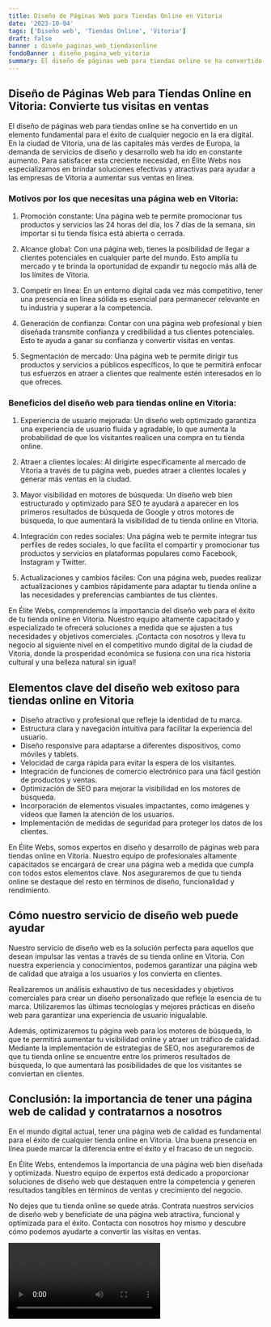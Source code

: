 ```yaml
---
title: Diseño de Páginas Web para Tiendas Online en Vitoria
date: '2023-10-04'
tags: ['Diseño web', 'Tiendas Online', 'Vitoria']
draft: false
banner : diseño_paginas_web_tiendasonline
fondoBanner : diseño_pagina_web_vitoria
summary: El diseño de páginas web para tiendas online se ha convertido en un elemento fundamental para el éxito de cualquier negocio en la era digital. En la ciudad de Vitoria, una de las capitales más verdes de Europa, la demanda de servicios de diseño y desarrollo web ha ido en constante aumento. Para satisfacer esta creciente necesidad, en Élite Webs nos especializamos en brindar soluciones efectivas y atractivas para ayudar a las empresas de Vitoria a aumentar sus ventas en línea.
---
```


## Diseño de Páginas Web para Tiendas Online en Vitoria: Convierte tus visitas en ventas

El diseño de páginas web para tiendas online se ha convertido en un elemento fundamental para el éxito de cualquier negocio en la era digital. En la ciudad de Vitoria, una de las capitales más verdes de Europa, la demanda de servicios de diseño y desarrollo web ha ido en constante aumento. Para satisfacer esta creciente necesidad, en Élite Webs nos especializamos en brindar soluciones efectivas y atractivas para ayudar a las empresas de Vitoria a aumentar sus ventas en línea.

### Motivos por los que necesitas una página web en Vitoria:

1. Promoción constante: Una página web te permite promocionar tus productos y servicios las 24 horas del día, los 7 días de la semana, sin importar si tu tienda física está abierta o cerrada.

2. Alcance global: Con una página web, tienes la posibilidad de llegar a clientes potenciales en cualquier parte del mundo. Esto amplía tu mercado y te brinda la oportunidad de expandir tu negocio más allá de los límites de Vitoria.

3. Competir en línea: En un entorno digital cada vez más competitivo, tener una presencia en línea sólida es esencial para permanecer relevante en tu industria y superar a la competencia.

4. Generación de confianza: Contar con una página web profesional y bien diseñada transmite confianza y credibilidad a tus clientes potenciales. Esto te ayuda a ganar su confianza y convertir visitas en ventas.

5. Segmentación de mercado: Una página web te permite dirigir tus productos y servicios a públicos específicos, lo que te permitirá enfocar tus esfuerzos en atraer a clientes que realmente estén interesados en lo que ofreces.

### Beneficios del diseño web para tiendas online en Vitoria:

1. Experiencia de usuario mejorada: Un diseño web optimizado garantiza una experiencia de usuario fluida y agradable, lo que aumenta la probabilidad de que los visitantes realicen una compra en tu tienda online.

2. Atraer a clientes locales: Al dirigirte específicamente al mercado de Vitoria a través de tu página web, puedes atraer a clientes locales y generar más ventas en la ciudad.

3. Mayor visibilidad en motores de búsqueda: Un diseño web bien estructurado y optimizado para SEO te ayudará a aparecer en los primeros resultados de búsqueda de Google y otros motores de búsqueda, lo que aumentará la visibilidad de tu tienda online en Vitoria.

4. Integración con redes sociales: Una página web te permite integrar tus perfiles de redes sociales, lo que facilita el compartir y promocionar tus productos y servicios en plataformas populares como Facebook, Instagram y Twitter.

5. Actualizaciones y cambios fáciles: Con una página web, puedes realizar actualizaciones y cambios rápidamente para adaptar tu tienda online a las necesidades y preferencias cambiantes de tus clientes.

En Élite Webs, comprendemos la importancia del diseño web para el éxito de tu tienda online en Vitoria. Nuestro equipo altamente capacitado y especializado te ofrecerá soluciones a medida que se ajusten a tus necesidades y objetivos comerciales. ¡Contacta con nosotros y lleva tu negocio al siguiente nivel en el competitivo mundo digital de la ciudad de Vitoria, donde la prosperidad económica se fusiona con una rica historia cultural y una belleza natural sin igual!

<GifSeo />

<Cta />

## Elementos clave del diseño web exitoso para tiendas online en Vitoria

- Diseño atractivo y profesional que refleje la identidad de tu marca.
- Estructura clara y navegación intuitiva para facilitar la experiencia del usuario.
- Diseño responsive para adaptarse a diferentes dispositivos, como móviles y tablets.
- Velocidad de carga rápida para evitar la espera de los visitantes.
- Integración de funciones de comercio electrónico para una fácil gestión de productos y ventas.
- Optimización de SEO para mejorar la visibilidad en los motores de búsqueda.
- Incorporación de elementos visuales impactantes, como imágenes y vídeos que llamen la atención de los usuarios.
- Implementación de medidas de seguridad para proteger los datos de los clientes.

En Élite Webs, somos expertos en diseño y desarrollo de páginas web para tiendas online en Vitoria. Nuestro equipo de profesionales altamente capacitados se encargará de crear una página web a medida que cumpla con todos estos elementos clave. Nos aseguraremos de que tu tienda online se destaque del resto en términos de diseño, funcionalidad y rendimiento.

## Cómo nuestro servicio de diseño web puede ayudar

Nuestro servicio de diseño web es la solución perfecta para aquellos que desean impulsar las ventas a través de su tienda online en Vitoria. Con nuestra experiencia y conocimientos, podemos garantizar una página web de calidad que atraiga a los usuarios y los convierta en clientes.

Realizaremos un análisis exhaustivo de tus necesidades y objetivos comerciales para crear un diseño personalizado que refleje la esencia de tu marca. Utilizaremos las últimas tecnologías y mejores prácticas en diseño web para garantizar una experiencia de usuario inigualable.

Además, optimizaremos tu página web para los motores de búsqueda, lo que te permitirá aumentar tu visibilidad online y atraer un tráfico de calidad. Mediante la implementación de estrategias de SEO, nos aseguraremos de que tu tienda online se encuentre entre los primeros resultados de búsqueda, lo que aumentará las posibilidades de que los visitantes se conviertan en clientes.

## Conclusión: la importancia de tener una página web de calidad y contratarnos a nosotros

En el mundo digital actual, tener una página web de calidad es fundamental para el éxito de cualquier tienda online en Vitoria. Una buena presencia en línea puede marcar la diferencia entre el éxito y el fracaso de un negocio.

En Élite Webs, entendemos la importancia de una página web bien diseñada y optimizada. Nuestro equipo de expertos está dedicado a proporcionar soluciones de diseño web que destaquen entre la competencia y generen resultados tangibles en términos de ventas y crecimiento del negocio.

No dejes que tu tienda online se quede atrás. Contrata nuestros servicios de diseño web y benefíciate de una página web atractiva, funcional y optimizada para el éxito. Contacta con nosotros hoy mismo y descubre cómo podemos ayudarte a convertir las visitas en ventas.

<Video />

<CtaBot job='Tiendas Online' city='Vitoria'/>

<Gmaps query='Vitoria+españa+maps' />